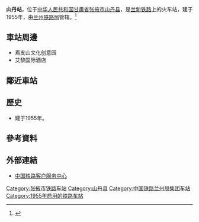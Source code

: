 {{Infobox China railway station 
|车站名称= 山丹站
|图片 = 
|图片介绍 = 
|其他名称 =
|车站拼音 = Shandan
|英文名称 = Shandan Railway Station
|车站代码 = 
|电报码 = SDJ
|拼音码 = SDA
|车站位置= [[甘肅省|甘肅省]][[张掖市|张掖市]][[山丹县|山丹县]]
|归属= [[兰州铁路局|兰州铁路局]] 
|线路= [[兰新铁路|兰新铁路]] 
|车站等级= [[三等站_(中铁)|三等站]] 
|月台数目 = 
|站台面 = 
|股道数目 = 
|坐标 = 
|网站 = 
}}
'''山丹站'''，位于[[中华人民共和国|中华人民共和国]][[甘肅省|甘肅省]][[张掖市|张掖市]][[山丹县|山丹县]]，是[[兰新铁路|兰新铁路]]上的火车站，建于1955年，由[[兰州铁路局|兰州铁路局]]管辖。<ref>{{Cite web |url=http://search.huochepiao.com/huochezhan/jieshao/1439.htm |title=山丹火车站介绍 |accessdate=2017-02-11 |archive-date=2017-02-12 |archive-url=https://web.archive.org/web/20170212092748/http://search.huochepiao.com/huochezhan/jieshao/1439.htm |dead-url=no }}</ref>
==車站周邊==
* 焉支山文化创意园
* 艾黎国际酒店

==鄰近車站==
{{Start rail box|[[中国铁路|中国铁路]]}} 
{{s-inop|[[东明站|东明]]}} 
{{s-line|[[兰新铁路|兰新铁路]]}} 
{{s-inop|[[北湾站|北湾]]}} 
{{End box}} 
==歷史==
* 建于1955年。
==參考資料==
{{reflist}}
== 外部連結 ==
* [http://www.12306.cn/mormhweb/ 中国铁路客户服务中心] {{Wayback|url=http://www.12306.cn/mormhweb/ |date=20180205163941 }}
{{China-rail-stub}}
{{兰新铁路}}
[[Category:张掖市铁路车站|Category:张掖市铁路车站]]
[[Category:山丹县|Category:山丹县]]
[[Category:中国铁路兰州局集团车站|Category:中国铁路兰州局集团车站]]
[[Category:1955年启用的铁路车站|Category:1955年启用的铁路车站]]